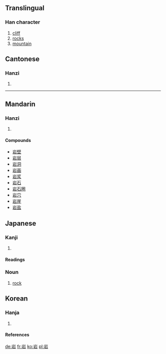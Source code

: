 {{see|巖}}

==Translingual==
===Han character===
{{Han char|rn=46|rad=山|as=05|sn=8|four=2260<sub>1</sub>|canj=山一口 (UMR)}}
# [[cliff]]
# [[rock]]s
# [[mountain]]


==Cantonese==
===Hanzi===
{{yue-hanzi|jyut=|y=ngaam4}}
# {{defn|Cantonese}}
----
==Mandarin==
===Hanzi===
{{cmn-hanzi|pin=[[lǐng]] (ling3), [[yán]] (yan2)|wg=ling<sup>3</sup>, yen<sup>2</sup>}}
# {{defn|Mandarin}}

====Compounds====
*[[岩壁]]
*[[岩层]]
*[[岩洞]]
*[[岩画]]
*[[岩浆]]
*[[岩石]]
*[[岩石圈]]
*[[岩穴]]
*[[岩崖]]
*[[岩盐]]

== Japanese ==
===Kanji===
{{ja-kanji|grade=|rs=山05}}
# {{defn|Japanese}} 
====Readings====
{{ja-readings|on=[[がん]] (gan)|kun=[[いわ]] (iwa)}}
===Noun===
{{janoun|いわ|iwa}}
# [[rock]]

==Korean==
===Hanja===
{{ko-hanja|hangeul=암|rv=am|mr=am}}
# {{defn|Korean}}
====References====
{{Han ref|kx=0309.190|dkj=07985|dj=0609.130|hdz=10766.070|uh=5CA9|ud=23721|bh=A9A5|bd=43429}}

[[de:岩]]
[[fr:岩]]
[[ko:岩]]
[[pl:岩]]